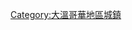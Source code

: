 {{Catnav|頁面分類|地理|国家|加拿大|不列颠哥伦比亚}}
{{Commonscat|West Vancouver, British Columbia}}

[[Category:大溫哥華地區城鎮|Category:大溫哥華地區城鎮]]